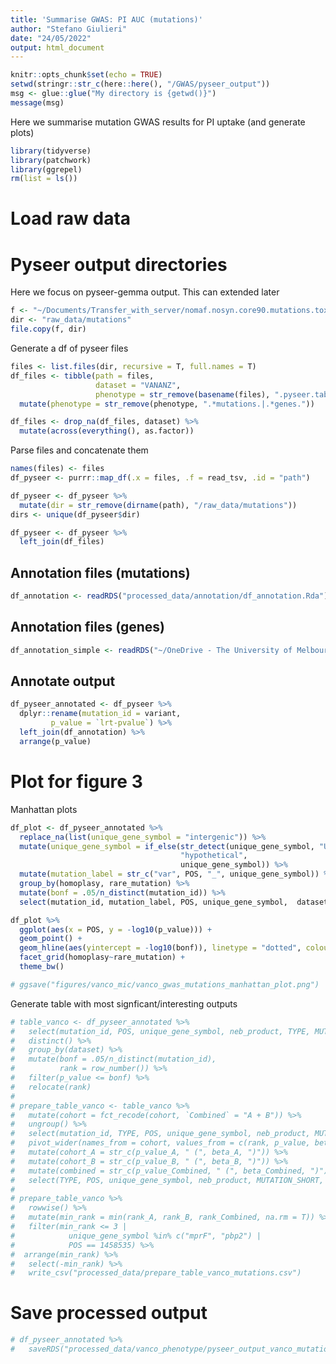 ```yaml
---
title: 'Summarise GWAS: PI AUC (mutations)'
author: "Stefano Giulieri"
date: "24/05/2022"
output: html_document
---
```


```r
knitr::opts_chunk$set(echo = TRUE)
setwd(stringr::str_c(here::here(), "/GWAS/pyseer_output"))
msg <- glue::glue("My directory is {getwd()}")
message(msg)
```

Here we summarise mutation GWAS results for PI uptake (and generate plots)

```r
library(tidyverse)
library(patchwork)
library(ggrepel)
rm(list = ls())
```

# Load raw data

# Pyseer output directories

Here we focus on pyseer-gemma output. This can extended later

```r
f <- "~/Documents/Transfer_with_server/nomaf.nosyn.core90.mutations.toxicity_norm.pyseer.tab"
dir <- "raw_data/mutations"
file.copy(f, dir)
```

Generate a df of pyseer files

```r
files <- list.files(dir, recursive = T, full.names = T)
df_files <- tibble(path = files,
                   dataset = "VANANZ",
                   phenotype = str_remove(basename(files), ".pyseer.tab")) %>%
  mutate(phenotype = str_remove(phenotype, ".*mutations.|.*genes."))

df_files <- drop_na(df_files, dataset) %>%
  mutate(across(everything(), as.factor)) 
```

Parse files and concatenate them

```r
names(files) <- files
df_pyseer <- purrr::map_df(.x = files, .f = read_tsv, .id = "path") 

df_pyseer <- df_pyseer %>%
  mutate(dir = str_remove(dirname(path), "/raw_data/mutations"))
dirs <- unique(df_pyseer$dir)

df_pyseer <- df_pyseer %>%
  left_join(df_files)
```

## Annotation files (mutations)

```r
df_annotation <- readRDS("processed_data/annotation/df_annotation.Rda")
```

## Annotation files (genes)

```r
df_annotation_simple <- readRDS("~/OneDrive - The University of Melbourne/R/SAUREUS-GENERAL/ref_genomes/processed_data/BPH2947/df_blastp_BPH2947_neb_curated.Rda")
```


## Annotate output

```r
df_pyseer_annotated <- df_pyseer %>%
  dplyr::rename(mutation_id = variant,
         p_value = `lrt-pvalue`) %>%
  left_join(df_annotation) %>%
  arrange(p_value)
```

# Plot for figure 3 

Manhattan plots

```r
df_plot <- df_pyseer_annotated %>%
  replace_na(list(unique_gene_symbol = "intergenic")) %>%
  mutate(unique_gene_symbol = if_else(str_detect(unique_gene_symbol, "USA|EW033"),
                                      "hypothetical",
                                      unique_gene_symbol)) %>%
  mutate(mutation_label = str_c("var", POS, "_", unique_gene_symbol)) %>%
  group_by(homoplasy, rare_mutation) %>%
  mutate(bonf = .05/n_distinct(mutation_id)) %>%
  select(mutation_id, mutation_label, POS, unique_gene_symbol,  dataset, p_value, bonf, homoplasy, rare_mutation)

df_plot %>%
  ggplot(aes(x = POS, y = -log10(p_value))) +
  geom_point() +
  geom_hline(aes(yintercept = -log10(bonf)), linetype = "dotted", colour = "red") +
  facet_grid(homoplasy~rare_mutation) +
  theme_bw()

# ggsave("figures/vanco_mic/vanco_gwas_mutations_manhattan_plot.png")
```

Generate table with most signficant/interesting outputs

```r
# table_vanco <- df_pyseer_annotated %>%
#   select(mutation_id, POS, unique_gene_symbol, neb_product, TYPE, MUTATION_SHORT, dataset, cohort, p_value, af,  beta) %>%
#   distinct() %>%
#   group_by(dataset) %>%
#   mutate(bonf = .05/n_distinct(mutation_id),
#          rank = row_number()) %>%
#   filter(p_value <= bonf) %>%
#   relocate(rank)
# 
# prepare_table_vanco <- table_vanco %>%
#   mutate(cohort = fct_recode(cohort, `Combined` = "A + B")) %>%
#   ungroup() %>%
#   select(mutation_id, TYPE, POS, unique_gene_symbol, neb_product, MUTATION_SHORT, cohort, rank, p_value, beta) %>%
#   pivot_wider(names_from = cohort, values_from = c(rank, p_value, beta))%>%
#   mutate(cohort_A = str_c(p_value_A, " (", beta_A, ")")) %>%
#   mutate(cohort_B = str_c(p_value_B, " (", beta_B, ")")) %>%
#   mutate(combined = str_c(p_value_Combined, " (", beta_Combined, ")")) %>%
#   select(TYPE, POS, unique_gene_symbol, neb_product, MUTATION_SHORT, cohort_A, cohort_B, combined, starts_with("rank")) 
# 
# prepare_table_vanco %>%
#   rowwise() %>%
#   mutate(min_rank = min(rank_A, rank_B, rank_Combined, na.rm = T)) %>%
#   filter(min_rank <= 3 |
#            unique_gene_symbol %in% c("mprF", "pbp2") |
#            POS == 1458535) %>%
#  arrange(min_rank) %>%
#   select(-min_rank) %>%
#   write_csv("processed_data/prepare_table_vanco_mutations.csv")
``` 

# Save processed output

```r
# df_pyseer_annotated %>%
#   saveRDS("processed_data/vanco_phenotype/pyseer_output_vanco_mutations.Rda")
```

